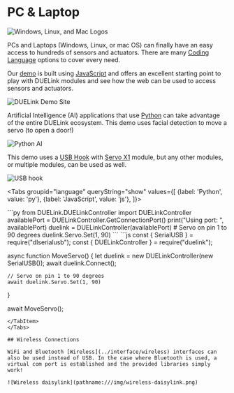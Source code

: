 
# PC & Laptop


![Windows, Linux, and Mac Logos](pathname:///img/pc-laptop-logos.png)

PCs and Laptops (Windows, Linux, or mac OS) can finally have an easy access to hundreds of sensors and actuators. There are many [Coding Language](../language/intro) options to cover every need.

Our [demo](https://demo.duelink.com/) is built using [JavaScript](../language/javascript) and offers an excellent starting point to play with DUELink modules and see how the web can be used to access sensors and actuators.

![DUELink Demo Site](pathname:///img/demo-website.png)

Artificial Intelligence (AI) applications that use [Python](../language/python) can take advantage of the entire DUELink ecosystem. This demo uses facial detection to move a servo (to open a door!)

![Python AI](pathname:///img/python-ai.gif)

This demo uses a [USB Hook](../products/adusbhook-a) with [Servo X1](../products/acservox1-a) module, but any other modules, or multiple modules, can be used as well.

![USB hook](pathname:///img/usbhook-servo-x1.png)

<Tabs groupid="language" queryString="show"
  values={[
    {label: 'Python', value: 'py'},
    {label: 'JavaScript', value: 'js'},
]}>

<TabItem value="py">
```py
from DUELink.DUELinkController import DUELinkController
availablePort = DUELinkController.GetConnectionPort()
print("Using port: ", availablePort)
duelink = DUELinkController(availablePort)
# Servo on pin 1 to 90 degrees
duelink.Servo.Set(1, 90)
```
</TabItem>
<TabItem value="js">
```js
const { SerialUSB } = require("dlserialusb");
const { DUELinkController } = require("duelink");

async function MoveServo() {
    let duelink = new DUELinkController(new SerialUSB());
    await duelink.Connect();

    // Servo on pin 1 to 90 degrees
    await duelink.Servo.Set(1, 90)
}

await MoveServo();
```
</TabItem>
</Tabs>

## Wireless Connections

WiFi and Bluetooth [Wireless](../interface/wireless) interfaces can also be used instead of USB. In the case where Bluetooth is used, a virtual com port is established and the provided libraries simply work!

![Wireless daisylink](pathname:///img/wireless-daisylink.png)

